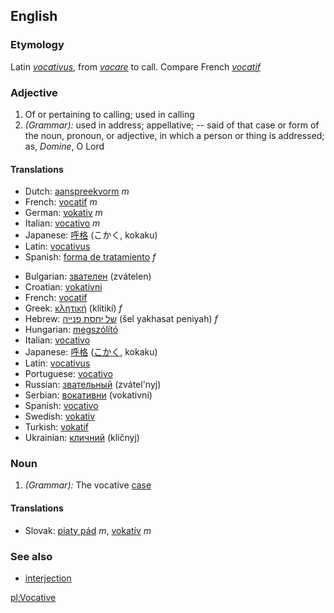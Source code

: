 ==English==
===Etymology===
Latin ''[[vocativus]]'', from ''[[vocare]]'' to call. Compare French ''[[vocatif]]''

===Adjective===
#Of or pertaining to calling; used in calling
#''(Grammar):'' used in address; appellative; -- said of that case or form of the noun, pronoun, or adjective, in which a person or thing is addressed; as, ''Domine'', O Lord

====Translations====
*Dutch: [[aanspreekvorm]] ''m''
*French: [[vocatif]] ''m''
*German: [[vokativ]] ''m''
*Italian: [[vocativo]] ''m''
*Japanese: [[呼格]] (こかく, kokaku)
*Latin: [[vocativus]]
*Spanish: [[forma de tratamiento]] ''f''

*Bulgarian: [[звателен]] (zvátelen)
*Croatian: [[vokativni]]
*French: [[vocatif]]
*Greek: [[κλητική]] (klitikí) ''f''
*Hebrew: [[של יחסת פנייה]] (šel yakhasat peniyah) ''f''
*Hungarian: [[megszólító]]
*Italian: [[vocativo]]
*Japanese: [[呼格]] ([[こかく]], kokaku)
*Latin: [[vocativus]]
*Portuguese: [[vocativo]]
*Russian: [[звательный]] (zvátel'nyj)
*Serbian: [[вокативни]] (vokativni)
*Spanish: [[vocativo]]
*Swedish: [[vokativ]]
*Turkish: [[vokatif]]
*Ukrainian: [[кличний]] (kličnyj)

===Noun===
#''(Grammar):'' The vocative [[case]]

====Translations====
*Slovak: [[piaty pád]] ''m'', [[vokatív]] ''m''

===See also===
*[[interjection]]

[[pl:Vocative]]